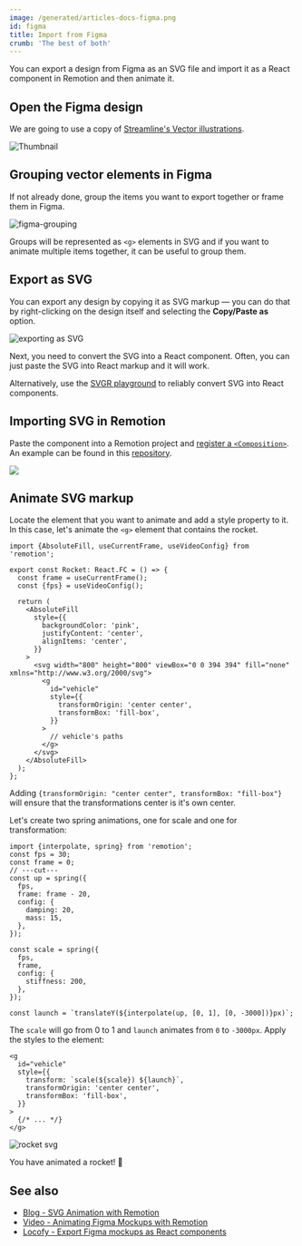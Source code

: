 ```yaml
---
image: /generated/articles-docs-figma.png
id: figma
title: Import from Figma
crumb: 'The best of both'
---
```


You can export a design from Figma as an SVG file and import it as a React component in Remotion and then animate it.

## Open the Figma design

We are going to use a copy of [Streamline's Vector illustrations](https://www.figma.com/community/file/1118919399684035468).

![Thumbnail](/img/export-figma/banner.png)

## Grouping vector elements in Figma

If not already done, group the items you want to export together or frame them in Figma.

![figma-grouping](/img/export-figma/figma-grouping.gif)

Groups will be represented as `<g>` elements in SVG and if you want to animate multiple items together, it can be useful to group them.

## Export as SVG

You can export any design by copying it as SVG markup &mdash; you can do that by right-clicking on the design itself and selecting the **Copy/Paste as** option.

![exporting as SVG](/img/export-figma/copy-as-svg.png)

Next, you need to convert the SVG into a React component. Often, you can just paste the SVG into React markup and it will work.

Alternatively, use the [SVGR playground](https://react-svgr.com/playground/) to reliably convert SVG into React components.

## Importing SVG in Remotion

Paste the component into a Remotion project and [register a `<Composition>`](/docs/composition).  
An example can be found in this [repository](https://github.com/kaf-lamed-beyt/remo-sample).

![](/img/export-figma/editor-pink.png)

## Animate SVG markup

Locate the element that you want to animate and add a style property to it.
In this case, let's animate the `<g>` element that contains the rocket.

```tsx twoslash
import {AbsoluteFill, useCurrentFrame, useVideoConfig} from 'remotion';

export const Rocket: React.FC = () => {
  const frame = useCurrentFrame();
  const {fps} = useVideoConfig();

  return (
    <AbsoluteFill
      style={{
        backgroundColor: 'pink',
        justifyContent: 'center',
        alignItems: 'center',
      }}
    >
      <svg width="800" height="800" viewBox="0 0 394 394" fill="none" xmlns="http://www.w3.org/2000/svg">
        <g
          id="vehicle"
          style={{
            transformOrigin: 'center center',
            transformBox: 'fill-box',
          }}
        >
          // vehicle's paths
        </g>
      </svg>
    </AbsoluteFill>
  );
};
```

Adding `{transformOrigin: "center center", transformBox: "fill-box"}` will ensure that the transformations center is it's own center.

Let's create two spring animations, one for scale and one for transformation:

```tsx twoslash
import {interpolate, spring} from 'remotion';
const fps = 30;
const frame = 0;
// ---cut---
const up = spring({
  fps,
  frame: frame - 20,
  config: {
    damping: 20,
    mass: 15,
  },
});

const scale = spring({
  fps,
  frame,
  config: {
    stiffness: 200,
  },
});

const launch = `translateY(${interpolate(up, [0, 1], [0, -3000])}px)`;
```

The `scale` will go from 0 to 1 and `launch` animates from `0` to `-3000px`. Apply the styles to the element:

```tsx {3}
<g
  id="vehicle"
  style={{
    transform: `scale(${scale}) ${launch}`,
    transformOrigin: 'center center',
    transformBox: 'fill-box',
  }}
>
  {/* ... */}
</g>
```

![rocket svg](https://res.cloudinary.com/meje/image/upload/v1665432945/article%20assets/rocket_clhn8w.gif)

You have animated a rocket! 🚀

## See also

- [Blog - SVG Animation with Remotion](https://meje.dev/blog/svg-animtion-with-remotion)
- [Video - Animating Figma Mockups with Remotion](https://twitter.com/jnybgr/status/1496748768821133312)
- [Locofy - Export Figma mockups as React components](https://www.locofy.ai)
